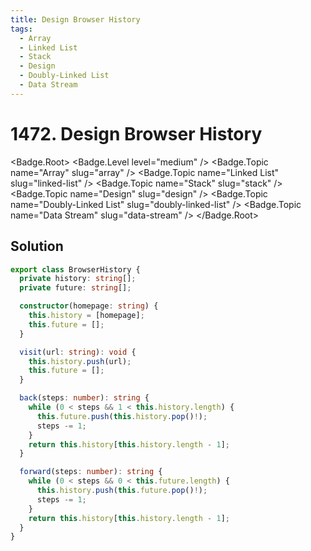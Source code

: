 ```yaml
---
title: Design Browser History
tags:
  - Array
  - Linked List
  - Stack
  - Design
  - Doubly-Linked List
  - Data Stream
---
```


# 1472. Design Browser History

<Badge.Root>
  <Badge.Level level="medium" />
  <Badge.Topic name="Array" slug="array" />
  <Badge.Topic name="Linked List" slug="linked-list" />
  <Badge.Topic name="Stack" slug="stack" />
  <Badge.Topic name="Design" slug="design" />
  <Badge.Topic name="Doubly-Linked List" slug="doubly-linked-list" />
  <Badge.Topic name="Data Stream" slug="data-stream" />
</Badge.Root>

## Solution

```typescript filename="solution.ts" copy
export class BrowserHistory {
  private history: string[];
  private future: string[];

  constructor(homepage: string) {
    this.history = [homepage];
    this.future = [];
  }

  visit(url: string): void {
    this.history.push(url);
    this.future = [];
  }

  back(steps: number): string {
    while (0 < steps && 1 < this.history.length) {
      this.future.push(this.history.pop()!);
      steps -= 1;
    }
    return this.history[this.history.length - 1];
  }

  forward(steps: number): string {
    while (0 < steps && 0 < this.future.length) {
      this.history.push(this.future.pop()!);
      steps -= 1;
    }
    return this.history[this.history.length - 1];
  }
}
```

<ProblemLink
  codingSite="leetcode"
  href="https://leetcode.com/problems/design-browser-history"
  title="Design Browser History"
/>
